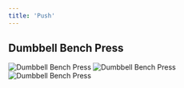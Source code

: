 ```yaml
---
title: 'Push'
---
```


## Dumbbell Bench Press

![Dumbbell Bench Press](https://i.imgur.com/BgIkDMl.png?1)
![Dumbbell Bench Press](https://i.imgur.com/5bemZfE.png)
![Dumbbell Bench Press](https://i.imgur.com/Ci1NFxj.png)
